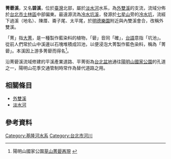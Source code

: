 {{全域僻字|𬒈|“学”下方的“子”由“石”置换|礐|「學」下方的「子」由「石」置換}}
{{Infobox river
| river_name = 菁礐溪
| native_name =
| other_name = 碧溪
| etymology =
| image_name =
| image_size =
| caption    =
| origin     = 冷水坑
| mouth      = [[明德樂園|明德樂園]]附近
| progression = [[外雙溪|外雙溪]]
| basin_countries =
| location   =
| length     = 
| elevation  =  
| mouth_elevation =
| discharge  = 
| watershed  = 
| left_tribs =
| right_tribs =
}}
'''菁礐溪'''{{pron-zh | char = 礐 | zhu = ㄑㄩㄝˋ | pin = què | br = yes}}，又名'''碧溪'''，位於[[臺灣|臺灣]]北部，屬於[[淡水河|淡水河]]水系，為[[外雙溪|外雙溪]]的支流，流域分佈於[[台北市|台北市]][[士林區|士林區]]中部偏東。最遠源流為[[冷水坑溪|冷水坑溪]]，發源於[[七星山_(臺北市)|七星山]]旁的[[冷水坑|冷水坑]]，流經下過溪（地名）、陳厝、崙子尾、太平尾，於[[明德樂園|明德樂園]]附近與內雙溪會合，改稱外雙溪。

「菁」指[[大菁|大菁]]，是一種製作藍染料的植物，「礐」音同「確」，[[台語|台語]]意指「坑池」。從前人們常於山中溪邊以石塊堆積成凹池，以便浸泡大菁製作藍色染料，稱為「菁礐」。本溪因上游多菁礐而得名<ref>陽明山國家公園[https://www.ymsnp.gov.tw/index.php?option=com_content&view=article&id=189:2011-07-22-07-16-20&catid=236&Itemid=389 草山菁礐再現] {{Wayback|url=https://www.ymsnp.gov.tw/index.php?option=com_content&view=article&id=189:2011-07-22-07-16-20&catid=236&Itemid=389 |date=20200927032749 }}</ref>。

沿菁礐溪流域修建的平溪產業道路、平菁街為[[台北盆地|台北盆地]]通往[[陽明山國家公園|陽明山國家公園]]的孔道之一，陽明山花季交通管制時常作為替代道路之用。

==相關條目==
*[[外雙溪|外雙溪]]
*[[淡水河|淡水河]]

==參考資料==
<div class="references-small">
<references />
</div>

{{淡水河}}

[[Category:基隆河水系|Category:基隆河水系]]
[[Category:台北市河川|Category:台北市河川]]